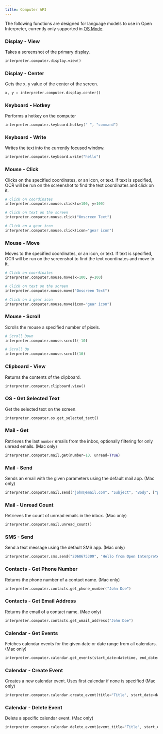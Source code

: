 ```yaml
---
title: Computer API
---
```


The following functions are designed for language models to use in Open Interpreter, currently only supported in [OS Mode](/guides/os-mode/).

### Display - View

Takes a screenshot of the primary display.



```python
interpreter.computer.display.view()
```



### Display - Center

Gets the x, y value of the center of the screen.



```python
x, y = interpreter.computer.display.center()
```



### Keyboard - Hotkey

Performs a hotkey on the computer



```python
interpreter.computer.keyboard.hotkey(" ", "command")
```



### Keyboard - Write

Writes the text into the currently focused window.



```python
interpreter.computer.keyboard.write("hello")
```



### Mouse - Click

Clicks on the specified coordinates, or an icon, or text. If text is specified, OCR will be run on the screenshot to find the text coordinates and click on it.



```python
# Click on coordinates
interpreter.computer.mouse.click(x=100, y=100)

# Click on text on the screen
interpreter.computer.mouse.click("Onscreen Text")

# Click on a gear icon
interpreter.computer.mouse.click(icon="gear icon")
```



### Mouse - Move

Moves to the specified coordinates, or an icon, or text. If text is specified, OCR will be run on the screenshot to find the text coordinates and move to it.



```python
# Click on coordinates
interpreter.computer.mouse.move(x=100, y=100)

# Click on text on the screen
interpreter.computer.mouse.move("Onscreen Text")

# Click on a gear icon
interpreter.computer.mouse.move(icon="gear icon")
```



### Mouse - Scroll

Scrolls the mouse a specified number of pixels.



```python
# Scroll Down
interpreter.computer.mouse.scroll(-10)

# Scroll Up
interpreter.computer.mouse.scroll(10)
```



### Clipboard - View

Returns the contents of the clipboard.



```python
interpreter.computer.clipboard.view()
```



### OS - Get Selected Text

Get the selected text on the screen.



```python
interpreter.computer.os.get_selected_text()
```



### Mail - Get

Retrieves the last `number` emails from the inbox, optionally filtering for only unread emails. (Mac only)



```python
interpreter.computer.mail.get(number=10, unread=True)
```



### Mail - Send

Sends an email with the given parameters using the default mail app. (Mac only)



```python
interpreter.computer.mail.send("john@email.com", "Subject", "Body", ["path/to/attachment.pdf", "path/to/attachment2.pdf"])
```



### Mail - Unread Count

Retrieves the count of unread emails in the inbox. (Mac only)



```python
interpreter.computer.mail.unread_count()
```



### SMS - Send

Send a text message using the default SMS app. (Mac only)



```python
interpreter.computer.sms.send("2068675309", "Hello from Open Interpreter!")
```



### Contacts - Get Phone Number

Returns the phone number of a contact name. (Mac only)



```python
interpreter.computer.contacts.get_phone_number("John Doe")
```



### Contacts - Get Email Address

Returns the email of a contact name. (Mac only)



```python
interpreter.computer.contacts.get_wmail_address("John Doe")
```



### Calendar - Get Events

Fetches calendar events for the given date or date range from all calendars. (Mac only)



```python
interpreter.computer.calendar.get_events(start_date=datetime, end_date=datetime)
```



### Calendar - Create Event

Creates a new calendar event. Uses first calendar if none is specified (Mac only)



```python
interpreter.computer.calendar.create_event(title="Title", start_date=datetime, end_date=datetime, location="Location", notes="Notes", calendar="Work")
```



### Calendar - Delete Event

Delete a specific calendar event. (Mac only)



```python
interpreter.computer.calendar.delete_event(event_title="Title", start_date=datetime, calendar="Work")
```




